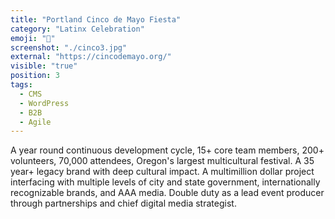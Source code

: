 ```yaml
---
title: "Portland Cinco de Mayo Fiesta"
category: "Latinx Celebration"
emoji: "🌇"
screenshot: "./cinco3.jpg"
external: "https://cincodemayo.org/"
visible: "true"
position: 3
tags:
  - CMS
  - WordPress
  - B2B
  - Agile
---
```


A year round continuous development cycle, 15+ core team members, 200+ volunteers, 70,000 attendees, Oregon's largest multicultural festival. A 35 year+ legacy brand with deep cultural impact. A multimillion dollar project interfacing with multiple levels of city and state government, internationally recognizable brands, and AAA media. Double duty as a lead event producer through partnerships and chief digital media strategist. 